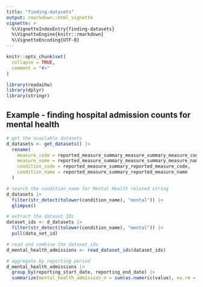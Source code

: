 ```yaml
---
title: "finding-datasets"
output: rmarkdown::html_vignette
vignette: >
  %\VignetteIndexEntry{finding-datasets}
  %\VignetteEngine{knitr::rmarkdown}
  %\VignetteEncoding{UTF-8}
---
```


```r
knitr::opts_chunk$set(
  collapse = TRUE,
  comment = "#>"
)
```

```r
library(readaihw)
library(dplyr)
library(stringr)
```

## Example - finding hospital admission counts for mental health

```r
# get the available datasets
d_datasets <- get_datasets() |>
  rename(
    measure_code = reported_measure_summary_measure_summary_measure_code,
    measure_name = reported_measure_summary_measure_summary_measure_name,
    condition_code = reported_measure_summary_reported_measure_code,
    condition_name = reported_measure_summary_reported_measure_name
  )

# search the condition_name for Mental Health related string
d_datasets |>
  filter(str_detect(tolower(condition_name), "mental")) |>
  glimpse()

# extract the dataset IDs
dataset_ids <- d_datasets |>
  filter(str_detect(tolower(condition_name), "mental")) |>
  pull(data_set_id)

# read and combine the dataset_ids
d_mental_health_admissions <- read_dataset_ids(dataset_ids)

# aggregate by reporting period
d_mental_health_admissions |>
  group_by(reporting_start_date, reporting_end_date) |>
  summarize(mental_health_admission_n = sum(as.numeric(value), na.rm = TRUE))
```

